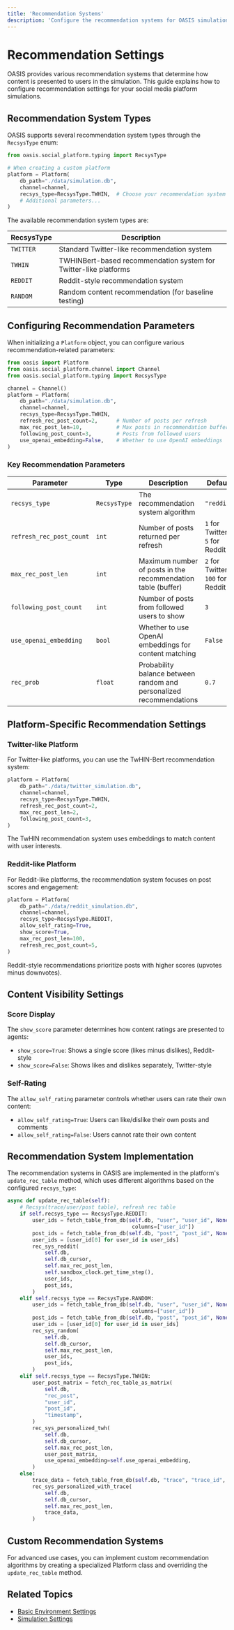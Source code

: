 ```yaml
---
title: 'Recommendation Systems'
description: 'Configure the recommendation systems for OASIS simulations'
---
```


# Recommendation Settings

OASIS provides various recommendation systems that determine how content is presented to users in the simulation. This guide explains how to configure recommendation settings for your social media platform simulations.

## Recommendation System Types

OASIS supports several recommendation system types through the `RecsysType` enum:

```python
from oasis.social_platform.typing import RecsysType

# When creating a custom platform
platform = Platform(
    db_path="./data/simulation.db",
    channel=channel,
    recsys_type=RecsysType.TWHIN,  # Choose your recommendation system
    # Additional parameters...
)
```

The available recommendation system types are:

| RecsysType | Description |
|------------|-------------|
| `TWITTER` | Standard Twitter-like recommendation system |
| `TWHIN` | TWHINBert-based recommendation system for Twitter-like platforms |
| `REDDIT` | Reddit-style recommendation system |
| `RANDOM` | Random content recommendation (for baseline testing) |

## Configuring Recommendation Parameters

When initializing a `Platform` object, you can configure various recommendation-related parameters:

```python
from oasis import Platform
from oasis.social_platform.channel import Channel
from oasis.social_platform.typing import RecsysType

channel = Channel()
platform = Platform(
    db_path="./data/simulation.db",
    channel=channel,
    recsys_type=RecsysType.TWHIN,
    refresh_rec_post_count=2,      # Number of posts per refresh
    max_rec_post_len=10,           # Max posts in recommendation buffer
    following_post_count=3,        # Posts from followed users
    use_openai_embedding=False,    # Whether to use OpenAI embeddings
)
```

### Key Recommendation Parameters

| Parameter | Type | Description | Default |
|-----------|------|-------------|---------|
| `recsys_type` | `RecsysType` | The recommendation system algorithm | `"reddit"` |
| `refresh_rec_post_count` | `int` | Number of posts returned per refresh | `1` for Twitter, `5` for Reddit |
| `max_rec_post_len` | `int` | Maximum number of posts in the recommendation table (buffer) | `2` for Twitter, `100` for Reddit |
| `following_post_count` | `int` | Number of posts from followed users to show | `3` |
| `use_openai_embedding` | `bool` | Whether to use OpenAI embeddings for content matching | `False` |
| `rec_prob` | `float` | Probability balance between random and personalized recommendations | `0.7` |

## Platform-Specific Recommendation Settings

### Twitter-like Platform

For Twitter-like platforms, you can use the TwHIN-Bert recommendation system:

```python
platform = Platform(
    db_path="./data/twitter_simulation.db",
    channel=channel,
    recsys_type=RecsysType.TWHIN,
    refresh_rec_post_count=2,
    max_rec_post_len=2,
    following_post_count=3,
)
```

The TwHIN recommendation system uses embeddings to match content with user interests.

### Reddit-like Platform

For Reddit-like platforms, the recommendation system focuses on post scores and engagement:

```python
platform = Platform(
    db_path="./data/reddit_simulation.db",
    channel=channel,
    recsys_type=RecsysType.REDDIT,
    allow_self_rating=True,
    show_score=True,
    max_rec_post_len=100,
    refresh_rec_post_count=5,
)
```

Reddit-style recommendations prioritize posts with higher scores (upvotes minus downvotes).

## Content Visibility Settings

### Score Display

The `show_score` parameter determines how content ratings are presented to agents:

- `show_score=True`: Shows a single score (likes minus dislikes), Reddit-style
- `show_score=False`: Shows likes and dislikes separately, Twitter-style

### Self-Rating

The `allow_self_rating` parameter controls whether users can rate their own content:

- `allow_self_rating=True`: Users can like/dislike their own posts and comments
- `allow_self_rating=False`: Users cannot rate their own content

## Recommendation System Implementation

The recommendation systems in OASIS are implemented in the platform's `update_rec_table` method, which uses different algorithms based on the configured `recsys_type`:

```python
async def update_rec_table(self):
    # Recsys(trace/user/post table), refresh rec table
    if self.recsys_type == RecsysType.REDDIT:
        user_ids = fetch_table_from_db(self.db, "user", "user_id", None,
                                        columns=["user_id"])
        post_ids = fetch_table_from_db(self.db, "post", "post_id", None)
        user_ids = [user_id[0] for user_id in user_ids]
        rec_sys_reddit(
            self.db,
            self.db_cursor,
            self.max_rec_post_len,
            self.sandbox_clock.get_time_step(),
            user_ids,
            post_ids,
        )
    elif self.recsys_type == RecsysType.RANDOM:
        user_ids = fetch_table_from_db(self.db, "user", "user_id", None,
                                        columns=["user_id"])
        post_ids = fetch_table_from_db(self.db, "post", "post_id", None)
        user_ids = [user_id[0] for user_id in user_ids]
        rec_sys_random(
            self.db,
            self.db_cursor,
            self.max_rec_post_len,
            user_ids,
            post_ids,
        )
    elif self.recsys_type == RecsysType.TWHIN:
        user_post_matrix = fetch_rec_table_as_matrix(
            self.db,
            "rec_post",
            "user_id",
            "post_id",
            "timestamp",
        )
        rec_sys_personalized_twh(
            self.db,
            self.db_cursor,
            self.max_rec_post_len,
            user_post_matrix,
            use_openai_embedding=self.use_openai_embedding,
        )
    else:
        trace_data = fetch_table_from_db(self.db, "trace", "trace_id", None)
        rec_sys_personalized_with_trace(
            self.db,
            self.db_cursor,
            self.max_rec_post_len,
            trace_data,
        )
```

## Custom Recommendation Systems

For advanced use cases, you can implement custom recommendation algorithms by creating a specialized Platform class and overriding the `update_rec_table` method.

## Related Topics

- [Basic Environment Settings](/environment_settings/basic_settings)
- [Simulation Settings](/environment_settings/simulation_settings)
